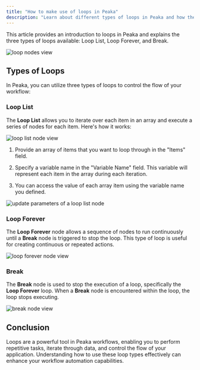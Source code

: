 ```yaml
---
title: "How to make use of loops in Peaka"
description: "Learn about different types of loops in Peaka and how they can enhance your workflows"
---
```


This article provides an introduction to loops in Peaka and explains the three types of loops available: Loop List, Loop Forever, and Break.

<img src="https://cdn.peaka.com/flows/loops-1.png" alt="loop nodes view" />

## Types of Loops

In Peaka, you can utilize three types of loops to control the flow of your workflow:

### Loop List

The **Loop List** allows you to iterate over each item in an array and execute a series of nodes for each item. Here's how it works:

<img src="https://cdn.peaka.com/flows/loops-2.png" alt="loop list node view" />

1. Provide an array of items that you want to loop through in the "Items" field.

2. Specify a variable name in the "Variable Name" field. This variable will represent each item in the array during each iteration.

3. You can access the value of each array item using the variable name you defined.

<img
  src="https://cdn.peaka.com/flows/loops-3.png"
  alt="update parameters of a loop list node"
/>

### Loop Forever

The **Loop Forever** node allows a sequence of nodes to run continuously until a **Break** node is triggered to stop the loop. This type of loop is useful for creating continuous or repeated actions.

<img
  src="https://cdn.peaka.com/flows/loops-4.png"
  alt="loop forever node view"
/>

### Break

The **Break** node is used to stop the execution of a loop, specifically the **Loop Forever** loop. When a **Break** node is encountered within the loop, the loop stops executing.

<img src="https://cdn.peaka.com/flows/loops-5.png" alt="break node view" />

## Conclusion

Loops are a powerful tool in Peaka workflows, enabling you to perform repetitive tasks, iterate through data, and control the flow of your application. Understanding how to use these loop types effectively can enhance your workflow automation capabilities.
